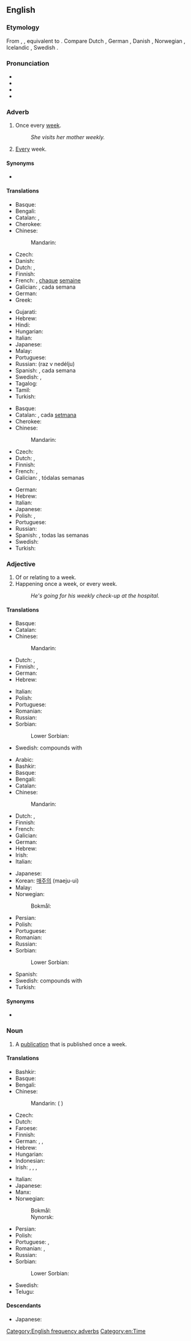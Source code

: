 {{also|Weekly}}
==English==

===Etymology===
From {{inh|en|enm|weikli}}, {{m|enm|wekeli|pos=adverb}}, equivalent to {{suffix|en|week|ly}}. Compare Dutch {{m|nl|wekelijks||weekly}}, German {{m|de|wöchentlich||weekly}}, Danish {{m|da|ugentlig||weekly}}, Norwegian {{m|no|ukentlig||weekly}}, Icelandic {{m|is|vikulega||weekly}}, Swedish {{m|sv|veckovis||weekly}}.

===Pronunciation===
* {{audio|en-us-weekly.ogg|Audio (US)|lang=en}}
* {{IPA|/wiːk.li/|lang=en}}
* {{rhymes|iːk.li|lang=en}}
* {{homophones|lang=en|weakly}}

===Adverb===
{{en-adv|-}}

# Once every [[week]].
#: ''She visits her mother weekly.''
# [[every|Every]] week.

====Synonyms====
* {{l|en|hebdomadally}}

====Translations====
{{trans-top|once every week}}
* Basque: {{t|eu|astean behin}}
* Bengali: {{t|bn|সাপ্তাহিক|tr=shaptahik|sc=Beng}}
* Catalan: {{t|ca|setmanalment}}, {{t|ca|setmanal}}
* Cherokee: {{t|chr|ᏑᎾᏙᏓᏆᏍᏗ ᏂᎦᎵᏍᏔᏂᏒ|tr=sunadodaquasdi nigalistanisv|sc=Cher}}
* Chinese:
*: Mandarin: {{t|cmn|每周|tr=měizhōu|sc=Hani}}
* Czech: {{t+|cs|týdně}}
* Danish: {{t+|da|ugentlig}}
* Dutch: {{t+|nl|wekelijks}}, {{t|nl|eenmaal per week}}
* Finnish: {{t+|fi|viikoittain}}
* French: {{t+|fr|hebdomadairement}}, [[chaque]] [[semaine]]
* Galician: {{t|gl|semanalmente}}, cada semana
* German: {{t+|de|wöchentlich}}
* Greek: {{t+|el|εβδομαδιαίος|sc=Grek}}
{{trans-mid}}
* Gujarati: {{t|gu|અઠવાડિક|tr=aṭhvāḍik|sc=Gujr}}
* Hebrew: {{t|he|אחת לשבוע|tr=akhát le-shavúa}}
* Hindi: {{t+|hi|साप्ताहिक|tr=sāptāhik|sc=Deva}}
* Hungarian: {{t|hu|hetenként}}
* Italian: {{t+|it|settimanalmente}}
* Japanese: {{t|ja|毎週|tr=まいしゅう, maishū}}
* Malay: {{t|ms|mingguan}}
* Portuguese: {{t|pt|semanalmente}}
* Russian: {{l|ru|раз}} {{l|ru|в}} {{l|ru|неделя|неделю}} (raz v nedélju)
* Spanish: {{t|es|semanalmente}}, cada semana
* Swedish: {{t|sv|en gång per vecka}}, {{t|sv|en gång i veckan}}
* Tagalog: {{t|tl|lingguhan}}
* Tamil: {{t|ta|வாரந்தோறும்|sc=Taml}}
* Turkish: {{t|tr|haftada bir}}
{{trans-bottom}}

{{trans-top|every week}}
* Basque: {{t+|eu|astero}}
* Catalan: {{t|ca|setmanalment}}, cada [[setmana]]
* Cherokee: {{t|chr|ᏑᎾᏙᏓᏆᏍᏗ ᏂᎦᎵᏍᏔᏂᏒ|tr=sunadodaquasdi nigalistanisv|sc=Cher}}
* Chinese:
*: Mandarin: {{t|cmn|每周|tr=měizhōu|sc=Hani}}
* Czech: {{t+|cs|týdně}}
* Dutch: {{t+|nl|wekelijks}}, {{t|nl|elke week}}
* Finnish: {{t+|fi|viikoittain}}
* French: {{t+|fr|hebdomadairement}}, {{t|fr|une fois par semaine}}
* Galician: {{t|gl|semanalmente}}, tódalas semanas
{{trans-mid}}
* German: {{t+|de|wöchentlich}}
* Hebrew: {{t|he|כל שבוע|tr=kol shavúa}}
* Italian: {{t+|it|settimanalmente}}
* Japanese: {{t|ja|毎週|tr=maishū}}
* Polish: {{t|pl|cotygodniowo}}, {{t|pl|co tydzień}}
* Portuguese: {{t|pt|semanalmente}}
* Russian: {{t+|ru|еженеде́льно}}
* Spanish: {{t|es|semanalmente}}, todas las semanas
* Swedish: {{t|sv|varje vecka}}
* Turkish: {{t|tr|her hafta}}
{{trans-bottom}}

===Adjective===
{{en-adj|-}}

# Of or relating to a week.
# Happening once a week, or every week.
#: ''He's going for his weekly check-up at the hospital.''

====Translations====
{{trans-top|of or relating to a week}}
* Basque: {{t+|eu|asteroko}}
* Catalan: {{t|ca|setmanal}}
* Chinese:
*: Mandarin: {{t|cmn|每周|tr=měizhōu|sc=Hani}}
* Dutch: {{t+|nl|wekelijks}}, {{t+|nl|wekelijkse}}
* Finnish: {{t+|fi|viikoittainen}}, {{t+|fi|viikko|alt=viikko-}}
* German: {{t+|de|wöchentlich}}
* Hebrew: {{t|he|שבועי|tr=shvu'í|sc=Hebr}}
{{trans-mid}}
* Italian: {{t+|it|settimanale}}
* Polish: {{t+|pl|tygodniowy}}
* Portuguese: {{t+|pt|semanal}}
* Romanian: {{t+|ro|săptămânal|m|n}}
* Russian: {{t+|ru|неде́льный}}
* Sorbian:
*: Lower Sorbian: {{t|dsb|tyźeński}}
* Swedish: compounds with {{t+|sv|vecka|c}}
{{trans-bottom}}

{{trans-top|happening once a week or every week}}
* Arabic: {{t|ar|اسبوعيا|alt=أُسْبُوَعِيًا}}
* Bashkir: {{t|ba|аҙналыҡ|sc=Cyrl}}
* Basque: {{t+|eu|asteroko}}
* Bengali: {{t|bn|সাপ্তাহিক|tr=shaptahik|sc=Beng}}
* Catalan: {{t|ca|setmanal}}
* Chinese:
*: Mandarin: {{t|cmn|每周|tr=měizhōu|sc=Hani}}
* Dutch: {{t+|nl|wekelijks}}, {{t+|nl|wekelijkse}}
* Finnish: {{t+|fi|viikoittainen}}
* French: {{t+|fr|hebdomadaire}}
* Galician: {{t|gl|semanal}}
* German: {{t+|de|wöchentlich}}
* Hebrew: {{t|he|שבועי|m|tr=shvu'í|sc=Hebr}}
* Irish: {{t|ga|seachtainiúil}}
* Italian: {{t+|it|settimanale}}
{{trans-mid}}
* Japanese: {{t|ja|毎週の|tr=maishū no}}
* Korean: [[매주|매주의]] (maeju-ui)
* Malay: {{t|ms|mingguan}}
* Norwegian:
*: Bokmål: {{t|nb|ukentlig}}
* Persian: {{t+|fa|هفتگی|tr=haftegi|sc=fa-Arab}}
* Polish: {{t+|pl|cotygodniowy}}
* Portuguese: {{t+|pt|semanal}}
* Romanian: {{t+|ro|săptămânal|m|n}}
* Russian: {{t+|ru|еженеде́льный}}
* Sorbian:
*: Lower Sorbian: {{t|dsb|tyźeński}}
* Spanish: {{t|es|semanal}}
* Swedish: compounds with {{t+|sv|vecka|c}}
* Turkish: {{t+|tr|haftalık}}
{{trans-bottom}}

====Synonyms====
* {{l|en|hebdomadal}}

===Noun===
{{en-noun|weeklies}}

# A [[publication]] that is published once a week.

====Translations====
{{trans-top|publication that is published once a week}}
* Bashkir: {{t|ba|аҙналыҡ|sc=Cyrl}}
* Basque: {{t+|eu|astekari}}
* Bengali: {{t|bn|সাপ্তাহিক|tr=shaptahik|sc=Beng}}
* Chinese:
*: Mandarin: {{t+|cmn|周刊|tr=zhōukān|sc=Hani}} ({{qualifier|traditional also:}} {{t+|cmn|週刊|sc=Hani}})
* Czech: {{t+|cs|týdeník}}
* Dutch: {{t+|nl|weekblad|n}}
* Faroese: {{t|fo|vikublað |n}}
* Finnish: {{t+|fi|viikkolehti}}
* German: {{t+|de|Wochenzeitschrift|f}}, {{t|de|Wochenblatt|n}}, {{t|de|Wochenzeitung|f}}
* Hebrew: {{t|he|שבועון|m|tr=shavu'ón}}
* Hungarian: {{t+|hu|hetilap}}
* Indonesian: {{t|id|mingguan}}
* Irish: {{t|ga|seachtanán|m}}, {{t|ga|páipéar seachtaine|m}} {{q|newspaper}}, {{t|ga|páipéar seachtainiúil|m}} {{q|newspaper}}, {{t|ga|nuachtán seachtainiúil|m}} {{q|newspaper}}
{{trans-mid}}
* Italian: {{t+|it|settimanale|m}}
* Japanese: {{t+|ja|週刊|tr=しゅうかん, shūkan}}
* Manx: {{t|gv|shiaghtinane|m}}
* Norwegian:
*: Bokmål: {{t|nb|ukeavis|m|f}} {{q|newspaper}}
*: Nynorsk: {{t|nn|vekeavis|f}} {{q|newspaper}}
* Persian: {{t|fa|هفته‌نامه|tr=hafte-nâme|sc=fa-Arab}}
* Polish: {{t+|pl|tygodnik|m-in}}
* Portuguese: {{t+|pt|semanário|m}}, {{t+|pt|hebdomadário|m}}
* Romanian: {{t+|ro|săptămânal|n}}, {{t+|ro|hebdomadar|n}}
* Russian: {{t+|ru|еженеде́льник|m}}
* Sorbian:
*: Lower Sorbian: {{t|dsb|tyźenik|m}}
* Swedish: {{t+|sv|veckotidning|c}}
* Telugu: {{t+|te|వారపత్రిక}}
{{trans-bottom}}

====Descendants====
* Japanese: {{l|ja|ウィークリー|tr=wīkurī}}

[[Category:English frequency adverbs]]
[[Category:en:Time]]